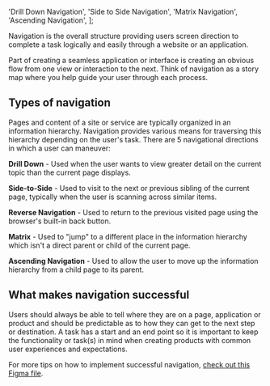 
  'Drill Down Navigation',
  'Side to Side Navigation',
  'Matrix Navigation',
  'Ascending Navigation',
];

Navigation is the overall structure providing users screen direction to complete a task logically and easily through a website or an application.

Part of creating a seamless application or interface is creating an obvious flow from one view or interaction to the next. Think of navigation as a story map where you help guide your user through each process.

## Types of navigation

Pages and content of a site or service are typically organized in an information hierarchy. Navigation provides various means for traversing this hierarchy depending on the user's task.
There are 5 navigational directions in which a user can maneuver:

**Drill Down** - Used when the user wants to view greater detail on the current topic than the current page displays.

**Side-to-Side** - Used to visit to the next or previous sibling of the current page, typically when the user is scanning across similar items.

**Reverse Navigation** - Used to return to the previous visited page using the browser's built-in back button.

**Matrix** - Used to "jump" to a different place in the information hierarchy which isn't a direct parent or child of the current page.

**Ascending Navigation** - Used to allow the user to move up the information hierarchy from a child page to its parent.

<CardGrid cards={navCards} headingLevel={3} />

## What makes navigation successful

Users should always be able to tell where they are on a page, application or product and should be predictable as to how they can get to the next step or destination. A task has a start and an end point so it is important to keep the functionality or task(s) in mind when creating products with common user experiences and expectations.

For more tips on how to implement successful navigation, [check out this Figma file](https://www.figma.com/file/b6hiokanRCwNnc93PpHdgQ/HPE-Design-System-Navigation?node-id=0%3A1).
